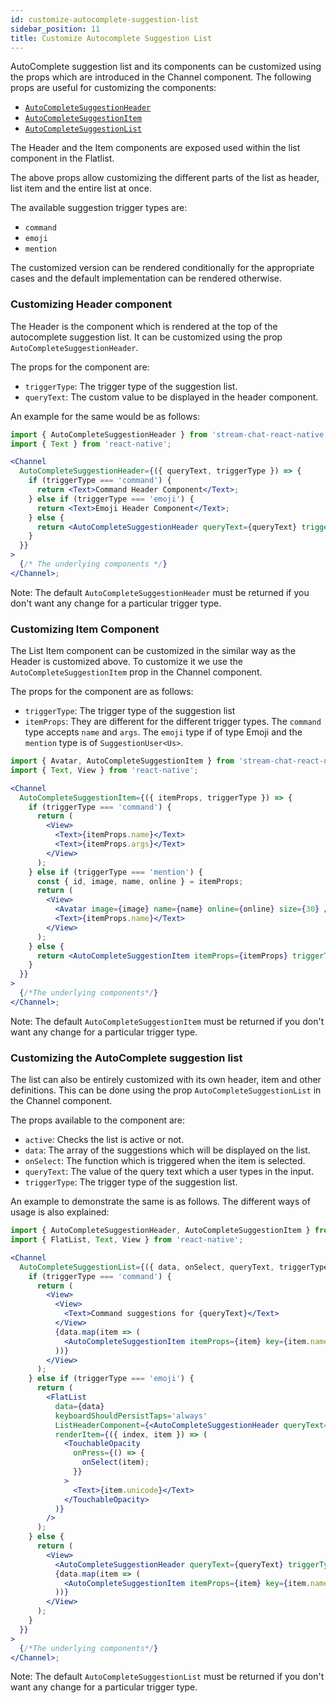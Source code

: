 ```yaml
---
id: customize-autocomplete-suggestion-list
sidebar_position: 11
title: Customize Autocomplete Suggestion List
---
```


AutoComplete suggestion list and its components can be customized using the props which are introduced in the Channel component.
The following props are useful for customizing the components:

- [`AutoCompleteSuggestionHeader`](../core-components/channel.mdx#autocompletesuggestionheader)
- [`AutoCompleteSuggestionItem`](../core-components/channel.mdx#autocompletesuggestionitem)
- [`AutoCompleteSuggestionList`](../core-components/channel.mdx#autocompletesuggestionlist)

The Header and the Item components are exposed used within the list component in the Flatlist.

The above props allow customizing the different parts of the list as header, list item and the entire list at once.

The available suggestion trigger types are:

- `command`
- `emoji`
- `mention`

The customized version can be rendered conditionally for the appropriate cases and the default implementation can be rendered otherwise.

### Customizing Header component

The Header is the component which is rendered at the top of the autocomplete suggestion list. It can be customized using the prop `AutoCompleteSuggestionHeader`.

The props for the component are:

- `triggerType`: The trigger type of the suggestion list.
- `queryText`: The custom value to be displayed in the header component.

An example for the same would be as follows:

```jsx
import { AutoCompleteSuggestionHeader } from 'stream-chat-react-native';
import { Text } from 'react-native';

<Channel
  AutoCompleteSuggestionHeader={({ queryText, triggerType }) => {
    if (triggerType === 'command') {
      return <Text>Command Header Component</Text>;
    } else if (triggerType === 'emoji') {
      return <Text>Emoji Header Component</Text>;
    } else {
      return <AutoCompleteSuggestionHeader queryText={queryText} triggerType={triggerType} />;
    }
  }}
>
  {/* The underlying components */}
</Channel>;
```

Note: The default `AutoCompleteSuggestionHeader` must be returned if you don't want any change for a particular trigger type.

### Customizing Item Component

The List Item component can be customized in the similar way as the Header is customized above. To customize it we use the `AutoCompleteSuggestionItem` prop in the Channel component.

The props for the component are as follows:

- `triggerType`: The trigger type of the suggestion list
- `itemProps`: They are different for the different trigger types. The `command` type accepts `name` and `args`. The `emoji` type if of type Emoji and the `mention` type is of `SuggestionUser<Us>`.

```jsx
import { Avatar, AutoCompleteSuggestionItem } from 'stream-chat-react-native';
import { Text, View } from 'react-native';

<Channel
  AutoCompleteSuggestionItem={({ itemProps, triggerType }) => {
    if (triggerType === 'command') {
      return (
        <View>
          <Text>{itemProps.name}</Text>
          <Text>{itemProps.args}</Text>
        </View>
      );
    } else if (triggerType === 'mention') {
      const { id, image, name, online } = itemProps;
      return (
        <View>
          <Avatar image={image} name={name} online={online} size={30} />
          <Text>{itemProps.name}</Text>
        </View>
      );
    } else {
      return <AutoCompleteSuggestionItem itemProps={itemProps} triggerType={triggerType} />;
    }
  }}
>
  {/*The underlying components*/}
</Channel>;
```

Note: The default `AutoCompleteSuggestionItem` must be returned if you don't want any change for a particular trigger type.

### Customizing the AutoComplete suggestion list

The list can also be entirely customized with its own header, item and other definitions. This can be done using the prop `AutoCompleteSuggestionList` in the Channel component.

The props available to the component are:

- `active`: Checks the list is active or not.
- `data`: The array of the suggestions which will be displayed on the list.
- `onSelect`: The function which is triggered when the item is selected.
- `queryText`: The value of the query text which a user types in the input.
- `triggerType`: The trigger type of the suggestion list.

An example to demonstrate the same is as follows. The different ways of usage is also explained:

```jsx
import { AutoCompleteSuggestionHeader, AutoCompleteSuggestionItem } from 'stream-chat-react-native';
import { FlatList, Text, View } from 'react-native';

<Channel
  AutoCompleteSuggestionList={({ data, onSelect, queryText, triggerType }) => {
    if (triggerType === 'command') {
      return (
        <View>
          <View>
            <Text>Command suggestions for {queryText}</Text>
          </View>
          {data.map(item => (
            <AutoCompleteSuggestionItem itemProps={item} key={item.name} triggerType={triggerType} />
          ))}
        </View>
      );
    } else if (triggerType === 'emoji') {
      return (
        <FlatList
          data={data}
          keyboardShouldPersistTaps='always'
          ListHeaderComponent={<AutoCompleteSuggestionHeader queryText={queryText} triggerType={triggerType} />}
          renderItem={({ index, item }) => (
            <TouchableOpacity
              onPress={() => {
                onSelect(item);
              }}
            >
              <Text>{item.unicode}</Text>
            </TouchableOpacity>
          )}
        />
      );
    } else {
      return (
        <View>
          <AutoCompleteSuggestionHeader queryText={queryText} triggerType={triggerType} />
          {data.map(item => (
            <AutoCompleteSuggestionItem itemProps={item} key={item.name} triggerType={triggerType} />
          ))}
        </View>
      );
    }
  }}
>
  {/*The underlying components*/}
</Channel>;
```

Note: The default `AutoCompleteSuggestionList` must be returned if you don't want any change for a particular trigger type.
